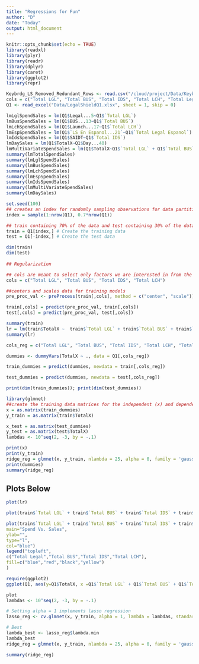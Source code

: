 ```yaml
---
title: "Regressions for Fun"
author: "D"
date: "Today"
output: html_document
---
```


```r
knitr::opts_chunk$set(echo = TRUE)
library(readxl) 
library(plyr)
library(readr)
library(dplyr)
library(caret)
library(ggplot2)
library(repr)
```


```r
Keybrdg_LS_Removed_Redundant_Rows <- read.csv("/cloud/project/Data/Keybrdg_LS_Removed_Redundant_Rows.csv", header=FALSE)
cols = c("Total LGL", "Total BUS", "Total IDS", "Total LCH", "Total Legal Espanol", "TotalX")
Q1 <- read_excel("Data/LegalShieldQ1.xlsx", sheet = 1, skip = 0)
```

```r
lmLglSpendSales = lm(Q1$Legal...5~Q1$`Total LGL`)
lmBusSpendSales = lm(Q1$BUS...13~Q1$`Total BUS`)
lmLchSpendSales = lm(Q1$Launch...17~Q1$`Total LCH`)
lmEspSpendSales = lm(Q1$`LS En Espanol...21`~Q1$`Total Legal Espanol`)
lmIdsSpendSales = lm(Q1$SAIDT~Q1$`Total IDS`)
lmDaySales = lm(Q1$TotalX~Q1$Day...40)
lmMultiVariateSpendSales = lm(Q1$TotalX~Q1$`Total LGL` + Q1$`Total BUS` + Q1$`Total IDS` + Q1$`Total LCH` + Q1$`Total Legal Espanol`)
summary(lmTotalSpendSales)
summary(lmLglSpendSales)
summary(lmBusSpendSales)
summary(lmLchSpendSales)
summary(lmEspSpendSales)
summary(lmIdsSpendSales)
summary(lmMultiVariateSpendSales)
summary(lmDaySales)
```

```r
set.seed(100)
## creates an index for randomly sampling observations for data partitioning
index = sample(1:nrow(Q1), 0.7*nrow(Q1)) 

## train containing 70% of the data and test containing 30% of the data
train = Q1[index,] # Create the training data 
test = Q1[-index,] # Create the test data

dim(train)
dim(test)
 
## Regularization

## cols are meant to select only factors we are interested in from the train/test data
cols = c("Total LGL", "Total BUS", "Total IDS", "Total LCH")

##centers and scales data for training models
pre_proc_val <- preProcess(train[,cols], method = c("center", "scale"))

train[,cols] = predict(pre_proc_val, train[,cols])
test[,cols] = predict(pre_proc_val, test[,cols])

summary(train)
lr = lm(train$TotalX ~  train$`Total LGL` + train$`Total BUS` + train$`Total IDS` + train$`Total LCH` + train$`Total Legal Espanol`)
summary(lr)

cols_reg = c("Total LGL", "Total BUS", "Total IDS", "Total LCH", "Total Legal Espanol", "TotalX")

dummies <- dummyVars(TotalX ~ ., data = Q1[,cols_reg])

train_dummies = predict(dummies, newdata = train[,cols_reg])

test_dummies = predict(dummies, newdata = test[,cols_reg])

print(dim(train_dummies)); print(dim(test_dummies))

library(glmnet)
##create the training data matrices for the independent (x) and dependent variables (y).
x = as.matrix(train_dummies)
y_train = as.matrix(train$TotalX)

x_test = as.matrix(test_dummies)
y_test = as.matrix(test$TotalX)
lambdas <- 10^seq(2, -3, by = -.1)
```
```r
print(x)
print(y_train)
ridge_reg = glmnet(x, y_train, nlambda = 25, alpha = 0, family = 'gaussian', lambda = lambdas)
print(dummies)
summary(ridge_reg)
```

## Plots Below

```r
plot(lr)

plot(train$`Total LGL` + train$`Total BUS` + train$`Total IDS` + train$`Total LCH` + train$`Total Legal Espanol`,train$TotalX )

plot(train$`Total LGL` + train$`Total BUS` + train$`Total IDS` + train$`Total LCH` + train$`Total Legal Espanol`, train$TotalX ,
main="Spend Vs. Sales",
ylab="",
type="l",
col="blue")
legend("topleft",
c("Total Legal","Total BUS","Total IDS","Total LCH"),
fill=c("blue","red","black","yellow")
)
```

```r
require(ggplot2)
ggplot(Q1, aes(y=Q1$TotalX, x =Q1$`Total LGL` + Q1$`Total BUS` + Q1$`Total IDS` + Q1$`Total LCH` + Q1$`Total Legal Espanol`, color = Q1$Day...40, xlab = "Amt. Spent on Advertising", ylab = "Number of Sales"))+geom_point()+geom_smooth(method="lm")+labs(x="Amt. Spent on Advertising ($USD)", y = "Number of Sales", color = "Day of the Week", title = "Spend Vs. Sales")
```


``` r
plot
lambdas <- 10^seq(2, -3, by = -.1)

# Setting alpha = 1 implements lasso regression
lasso_reg <- cv.glmnet(x, y_train, alpha = 1, lambda = lambdas, standardize = TRUE, nfolds = 5)

# Best 
lambda_best <- lasso_reg$lambda.min 
lambda_best
ridge_reg = glmnet(x, y_train, nlambda = 25, alpha = 0, family = 'gaussian', lambda = lambdas)

summary(ridge_reg)
```
